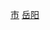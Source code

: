 {{Catnav|頁面分類|...|中国各省行政区划|湖南行政区划|湖南省县级行政区|湖南省县级市}}
{{Catnav|頁面分類|...|中国各省行政区划|湖南行政区划|湖南省各市州行政区划|岳阳行政区划|岳阳区县市}}
{{catmore|汨罗市|湖南省汨罗市}}

[[Category:岳阳区县市|市]]
[[Category:湖南县级市|岳阳]]